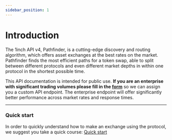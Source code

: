 ```yaml
---
sidebar_position: 1
---
```


# Introduction

The 1inch API v4, Pathfinder, is a cutting-edge discovery and routing algorithm, which offers asset exchanges at the best rates on the market. Pathfinder finds the most efficient paths for a token swap, able to split between different protocols and even different market depths in within one protocol in the shortest possible time.

This API documentation is intended for public use. **If you are an enterprise with significant trading volumes please fill in the [form](https://docs.google.com/forms/d/e/1FAIpQLSdU7Ahn3YmbssoQiTbs0Fk0TB_7al9O_4ZQIUiZp3OxYzfWtg/viewform)** so we can assign you a custom API endpoint. The enterprise endpoint will offer significantly better performance across market rates and response times.

---

### Quick start

In order to quickly understand how to make an exchange using the protocol, we suggest you take a quick course:
[Quick start](./guide/quick-start.mdx)
